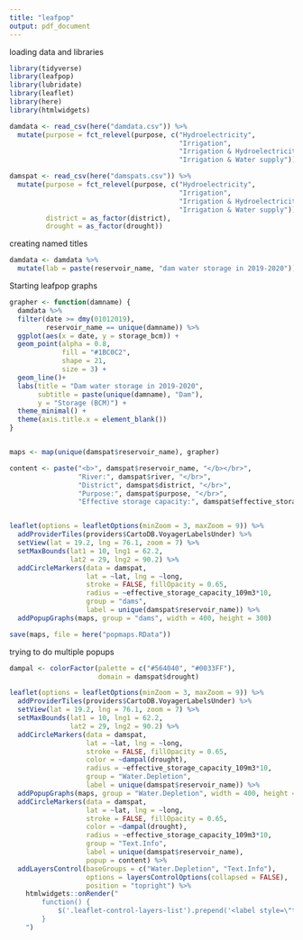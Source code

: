 ```yaml
---
title: "leafpop"
output: pdf_document
---
```


loading data and libraries

```r
library(tidyverse)
library(leafpop)
library(lubridate)
library(leaflet)
library(here)
library(htmlwidgets)
```

```r
damdata <- read_csv(here("damdata.csv")) %>%
  mutate(purpose = fct_relevel(purpose, c("Hydroelectricity",
                                          "Irrigation",
                                          "Irrigation & Hydroelectricity",
                                          "Irrigation & Water supply")))

damspat <- read_csv(here("damspats.csv")) %>%
  mutate(purpose = fct_relevel(purpose, c("Hydroelectricity",
                                          "Irrigation",
                                          "Irrigation & Hydroelectricity",
                                          "Irrigation & Water supply")),
         district = as_factor(district),
         drought = as_factor(drought))
```


creating named titles

```r
damdata <- damdata %>%
  mutate(lab = paste(reservoir_name, "dam water storage in 2019-2020"))
```


Starting leafpop graphs 

```r
grapher <- function(damname) {
  damdata %>%
  filter(date >= dmy(01012019),
         reservoir_name == unique(damname)) %>%
  ggplot(aes(x = date, y = storage_bcm)) +
  geom_point(alpha = 0.8, 
             fill = "#1BC0C2",
             shape = 21,
             size = 3) +
  geom_line()+
  labs(title = "Dam water storage in 2019-2020",
       subtitle = paste(unique(damname), "Dam"),
       y = "Storage (BCM)") +
  theme_minimal() +
  theme(axis.title.x = element_blank())
}


maps <- map(unique(damspat$reservoir_name), grapher)

```


```r
content <- paste("<b>", damspat$reservoir_name, "</b></br>",
                 "River:", damspat$river, "</br>",
                 "District", damspat$district, "</br>",
                 "Purpose:", damspat$purpose, "</br>",
                 "Effective storage capacity:", damspat$effective_storage_capacity_109m3, "BCM")


leaflet(options = leafletOptions(minZoom = 3, maxZoom = 9)) %>%
  addProviderTiles(providers$CartoDB.VoyagerLabelsUnder) %>%
  setView(lat = 19.2, lng = 76.1, zoom = 7) %>%
  setMaxBounds(lat1 = 10, lng1 = 62.2,
               lat2 = 29, lng2 = 90.2) %>%
  addCircleMarkers(data = damspat,
                   lat = ~lat, lng = ~long,
                   stroke = FALSE, fillOpacity = 0.65,
                   radius = ~effective_storage_capacity_109m3*10,
                   group = "dams",
                   label = unique(damspat$reservoir_name)) %>%
  addPopupGraphs(maps, group = "dams", width = 400, height = 300)

```


```r
save(maps, file = here("popmaps.RData"))
```


trying to do multiple popups

```r
dampal <- colorFactor(palette = c("#564040", "#0033FF"),
                      domain = damspat$drought)

leaflet(options = leafletOptions(minZoom = 3, maxZoom = 9)) %>%
  addProviderTiles(providers$CartoDB.VoyagerLabelsUnder) %>%
  setView(lat = 19.2, lng = 76.1, zoom = 7) %>%
  setMaxBounds(lat1 = 10, lng1 = 62.2,
               lat2 = 29, lng2 = 90.2) %>%
  addCircleMarkers(data = damspat,
                   lat = ~lat, lng = ~long,
                   stroke = FALSE, fillOpacity = 0.65,
                   color = ~dampal(drought),
                   radius = ~effective_storage_capacity_109m3*10,
                   group = "Water.Depletion",
                   label = unique(damspat$reservoir_name)) %>%
  addPopupGraphs(maps, group = "Water.Depletion", width = 400, height = 300) %>%
  addCircleMarkers(data = damspat,
                   lat = ~lat, lng = ~long,
                   stroke = FALSE, fillOpacity = 0.65,
                   color = ~dampal(drought),
                   radius = ~effective_storage_capacity_109m3*10,
                   group = "Text.Info",
                   label = unique(damspat$reservoir_name),
                   popup = content) %>%
  addLayersControl(baseGroups = c("Water.Depletion", "Text.Info"),
                   options = layersControlOptions(collapsed = FALSE),
                   position = "topright") %>%
    htmlwidgets::onRender("
        function() {
            $('.leaflet-control-layers-list').prepend('<label style=\"text-align:center\"><u><b>Toggle Popups</b></u></label>');
        }
    ")
```

